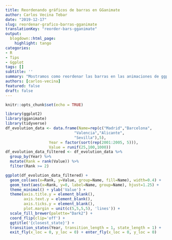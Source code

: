 ```yaml
---
title: Reordenando gráficos de barras en GGanimate
author: Carlos Vecina Tebar
date: "2019-12-17"
slug: reordenar-grafico-barras-gganimate
translationKey: "reorder-bars-gganimate"
output:
  blogdown::html_page:
    highlight: tango
categories:
- R
- Tips
- Ggplot
tags: []
subtitle: ''
summary: "Mostramos como reordenar las barras en las animaciones de ggplot realizadas con gganimate."
authors: [carlos-vecina]
featured: false
draft: false
---
```


```r
knitr::opts_chunk$set(echo = TRUE)
```

```r
library(ggplot2)
library(gganimate)
library(tidyverse)
df_evolution_data <- data.frame(Name=rep(c("Madrid","Barcelona",
                              "Valencia","Alicante",
                              "Sevilla"),5),
                   Year = factor(sort(rep(2001:2005, 5))),
                   Value = runif(25,100,1000))
df_evolution_data_filtered <- df_evolution_data %>%
  group_by(Year) %>%
  mutate(Rank = rank(Value)) %>% 
  filter(Rank >= 2)
```

```r
ggplot(df_evolution_data_filtered) +
  geom_col(aes(x=Rank, y=Value, group=Name, fill=Name), width=0.4) +
  geom_text(aes(x=Rank, y=0, label=Name, group=Name), hjust=1.25) +
  theme_minimal() + ylab('Value') +
  theme(axis.title.y = element_blank(),
        axis.text.y = element_blank(),
        axis.ticks.y = element_blank(),
        plot.margin = unit(c(5,5,5,5), 'lines')) +
  scale_fill_brewer(palette="Dark2") +
  coord_flip(clip='off') + 
  ggtitle('{closest_state}') + 
  transition_states(Year, transition_length = 1, state_length = 1) +
  exit_fly(x_loc = 0, y_loc = 0) + enter_fly(x_loc = 0, y_loc = 0)
```

